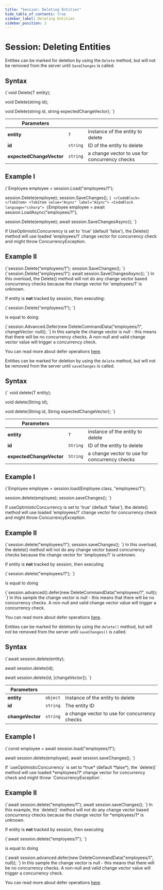 ---
title: "Session: Deleting Entities"
hide_table_of_contents: true
sidebar_label: Deleting Entities
sidebar_position: 3
---




# Session: Deleting Entities
<LanguageSwitcher supportedLanguages={supportedLanguages} />
<LanguageContent language="csharp">


Entities can be marked for deletion by using the `Delete` method, but will not be removed from the server until `SaveChanges` is called.  

## Syntax

<TabItem value="deleting_1" label="deleting_1">
<CodeBlock language="csharp">
{`void Delete<T>(T entity);

void Delete(string id);

void Delete(string id, string expectedChangeVector);
`}
</CodeBlock>
</TabItem>

| Parameters | | |
| ------------- | ------------- | ----- |
| **entity** | `T` | instance of the entity to delete |
| **id** | `string` | ID of the entity to delete |
| **expectedChangeVector** | `string` | a change vector to use for concurrency checks |

## Example I

<Tabs groupId='languageSyntax'>
<TabItem value="Sync" label="Sync">
<CodeBlock language="csharp">
{`Employee employee = session.Load<Employee>("employees/1");

session.Delete(employee);
session.SaveChanges();
`}
</CodeBlock>
</TabItem>
<TabItem value="Async" label="Async">
<CodeBlock language="csharp">
{`Employee employee = await session.LoadAsync<Employee>("employees/1");

session.Delete(employee);
await session.SaveChangesAsync();
`}
</CodeBlock>
</TabItem>
</Tabs>

<Admonition type="note" title="Concurrency on Delete" id="concurrency-on-delete" href="#concurrency-on-delete">
If UseOptimisticConcurrency is set to 'true' (default 'false'), the Delete() method will use loaded 'employees/1' change vector for concurrency check and might throw ConcurrencyException.  
</Admonition>

## Example II

<Tabs groupId='languageSyntax'>
<TabItem value="Sync" label="Sync">
<CodeBlock language="csharp">
{`session.Delete("employees/1");
session.SaveChanges();
`}
</CodeBlock>
</TabItem>
<TabItem value="Async" label="Async">
<CodeBlock language="csharp">
{`session.Delete("employees/1");
await session.SaveChangesAsync();
`}
</CodeBlock>
</TabItem>
</Tabs>

<Admonition type="note" title="Concurrency on Delete" id="concurrency-on-delete" href="#concurrency-on-delete">
In this overload, the Delete() method will not do any change vector based concurrency checks because the change vector for 'employees/1' is unknown.  
</Admonition>

<Admonition type="info" title="Information" id="information" href="#information">

If entity is **not** tracked by session, then executing:  

<TabItem value="deleting_4" label="deleting_4">
<CodeBlock language="csharp">
{`session.Delete("employees/1");
`}
</CodeBlock>
</TabItem>

is equal to doing:  

<TabItem value="deleting_5" label="deleting_5">
<CodeBlock language="csharp">
{`session.Advanced.Defer(new DeleteCommandData("employees/1", changeVector: null));
`}
</CodeBlock>
</TabItem>

<Admonition type="note" title="Change Vector in DeleteCommandData" id="change-vector-in-deletecommanddata" href="#change-vector-in-deletecommanddata">
In this sample the change vector is null - this means that there will be no concurrency checks. A non-null and valid change vector value will trigger a concurrency check.  
</Admonition>

You can read more about defer operations [here](../../client-api/session/how-to/defer-operations.mdx).  

</Admonition>


</LanguageContent>
<LanguageContent language="java">


Entities can be marked for deletion by using the `delete` method, but will not be removed from the server until `saveChanges` is called.

## Syntax

<TabItem value="deleting_1" label="deleting_1">
<CodeBlock language="java">
{`<T> void delete(T entity);

void delete(String id);

void delete(String id, String expectedChangeVector);
`}
</CodeBlock>
</TabItem>

| Parameters | | |
| ------------- | ------------- | ----- |
| **entity** | `T` | instance of the entity to delete |
| **id** | `String` | ID of the entity to delete |
| **expectedChangeVector** | `String` | a change vector to use for concurrency checks |

## Example I

<TabItem value="deleting_2" label="deleting_2">
<CodeBlock language="java">
{`Employee employee = session.load(Employee.class, "employees/1");

session.delete(employee);
session.saveChanges();
`}
</CodeBlock>
</TabItem>

<Admonition type="note" title="Concurrency on Delete" id="concurrency-on-delete" href="#concurrency-on-delete">
If useOptimisticConcurrency is set to 'true' (default 'false'), the delete() method will use loaded 'employees/1' change vector for concurrency check and might throw ConcurrencyException.
</Admonition>

## Example II

<TabItem value="deleting_3" label="deleting_3">
<CodeBlock language="java">
{`session.delete("employees/1");
session.saveChanges();
`}
</CodeBlock>
</TabItem>

<Admonition type="note" title="Concurrency on Delete" id="concurrency-on-delete" href="#concurrency-on-delete">
In this overload, the delete() method will not do any change vector based concurrency checks because the change vector for 'employees/1' is unknown.
</Admonition>

<Admonition type="info" title="Information" id="information" href="#information">

If entity is **not** tracked by session, then executing

<TabItem value="deleting_4" label="deleting_4">
<CodeBlock language="java">
{`session.delete("employees/1");
`}
</CodeBlock>
</TabItem>

is equal to doing

<TabItem value="deleting_5" label="deleting_5">
<CodeBlock language="java">
{`session.advanced().defer(new DeleteCommandData("employees/1", null));
`}
</CodeBlock>
</TabItem>

<Admonition type="note" title="Change Vector in DeleteCommandData" id="change-vector-in-deletecommanddata" href="#change-vector-in-deletecommanddata">
In this sample the change vector is null - this means that there will be no concurrency checks. A non-null and valid change vector value will trigger a concurrency check. 
</Admonition>

You can read more about defer operations [here](./how-to/defer-operations).

</Admonition>


</LanguageContent>
<LanguageContent language="nodejs">


Entities can be marked for deletion by using the `delete()` method, but will *not* be removed from the server until `saveChanges()` is called.

## Syntax

<TabItem value="deleting_1" label="deleting_1">
<CodeBlock language="js">
{`await session.delete(entity);

await session.delete(id);

await session.delete(id, [changeVector]);
`}
</CodeBlock>
</TabItem>

| Parameters | | |
| ------------- | ------------- | ----- |
| **entity** | `object` | Instance of the entity to delete |
|  **id** | `string` | The entity ID |
| **changeVector** | `string` | a change vector to use for concurrency checks |

## Example I

<TabItem value="deleting_2" label="deleting_2">
<CodeBlock language="js">
{`const employee = await session.load("employees/1");

await session.delete(employee);
await session.saveChanges();
`}
</CodeBlock>
</TabItem>

<Admonition type="note" title="Concurrency on Delete" id="concurrency-on-delete" href="#concurrency-on-delete">
If `useOptimisticConcurrency` is set to *true* (default *false*), the `delete()` method will use loaded *employees/1* change vector for concurrency check and might throw `ConcurrencyException`.
</Admonition>

## Example II

<TabItem value="deleting_3" label="deleting_3">
<CodeBlock language="js">
{`await session.delete("employees/1");
await session.saveChanges();
`}
</CodeBlock>
</TabItem>

<Admonition type="note" title="Concurrency on Delete" id="concurrency-on-delete" href="#concurrency-on-delete">
In this example, the `delete()` method will not do any change vector based concurrency checks because the change vector for *employees/1* is unknown.
</Admonition>

<Admonition type="info" title="Information" id="information" href="#information">

If entity is **not** tracked by session, then executing

<TabItem value="deleting_4" label="deleting_4">
<CodeBlock language="js">
{`await session.delete("employees/1");
`}
</CodeBlock>
</TabItem>

is equal to doing

<TabItem value="deleting_5" label="deleting_5">
<CodeBlock language="js">
{`await session.advanced.defer(new DeleteCommandData("employees/1", null));
`}
</CodeBlock>
</TabItem>

<Admonition type="note" title="Change Vector in DeleteCommandData" id="change-vector-in-deletecommanddata" href="#change-vector-in-deletecommanddata">
In this sample the change vector is null - this means that there will be no concurrency checks. A non-null and valid change vector value will trigger a concurrency check. 
</Admonition>

You can read more about defer operations [here](./how-to/defer-operations).

</Admonition>


</LanguageContent>

<!---
### Session
- [What is a Session and How Does it Work](../../client-api/session/what-is-a-session-and-how-does-it-work)
- [Opening a Session](../../client-api/session/opening-a-session)
- [Loading Entities](../../client-api/session/loading-entities)
- [Saving Changes](../../client-api/session/saving-changes)
- [How To: Enable Optimistic Concurrency](../../client-api/session/configuration/how-to-enable-optimistic-concurrency)

### Querying
- [Query Overview](../../client-api/session/querying/how-to-query)
- [Basics](../../indexes/querying/query-index)

### Document Store
- [What is a Document Store](../../client-api/what-is-a-document-store)


-->